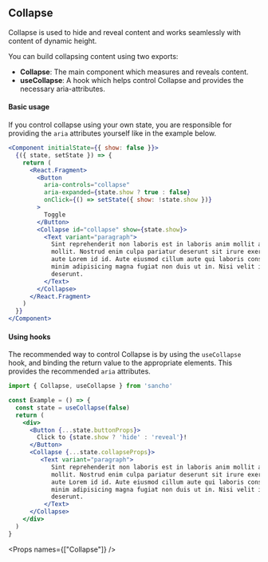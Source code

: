 
<SEO title="Collapse" />

<Container>
<Article sidebar={[
  { id: 'Collapse', name: 'Collapse' },
  { id: 'Basic usage', name: 'Basic usage' },
  { id: 'Using hooks', name: 'Using hooks'},
  { id: 'Props', name: 'Props'}
]}>

# Collapse

Collapse is used to hide and reveal content and works seamlessly with content of dynamic height.

You can build collapsing content using two exports:

- **Collapse**: The main component which measures and reveals content.
- **useCollapse**: A hook which helps control Collapse and provides the necessary aria-attributes.

#### Basic usage

If you control collapse using your own state, you are responsible for providing the `aria` attributes
yourself like in the example below.

```jsx
<Component initialState={{ show: false }}>
  {({ state, setState }) => {
    return (
      <React.Fragment>
        <Button
          aria-controls="collapse"
          aria-expanded={state.show ? true : false}
          onClick={() => setState({ show: !state.show })}
        >
          Toggle
        </Button>
        <Collapse id="collapse" show={state.show}>
          <Text variant="paragraph">
            Sint reprehenderit non laboris est in laboris anim mollit anim est
            mollit. Nostrud enim culpa pariatur deserunt sit irure exercitation
            aute Lorem id id. Aute eiusmod cillum aute qui laboris consectetur
            minim adipisicing magna fugiat non duis ut in. Nisi velit in culpa
            deserunt.
          </Text>
        </Collapse>
      </React.Fragment>
    )
  }}
</Component>
```

#### Using hooks

The recommended way to control Collapse is by using the `useCollapse` hook, and binding the return
value to the appropriate elements. This provides the recommended `aria` attributes.

```.jsx
import { Collapse, useCollapse } from 'sancho'

const Example = () => {
  const state = useCollapse(false)
  return (
    <div>
      <Button {...state.buttonProps}>
        Click to {state.show ? 'hide' : 'reveal'}!
      </Button>
      <Collapse {...state.collapseProps}>
         <Text variant="paragraph">
            Sint reprehenderit non laboris est in laboris anim mollit anim est
            mollit. Nostrud enim culpa pariatur deserunt sit irure exercitation
            aute Lorem id id. Aute eiusmod cillum aute qui laboris consectetur
            minim adipisicing magna fugiat non duis ut in. Nisi velit in culpa
            deserunt.
          </Text>
      </Collapse>
    </div>
  )
}
```

<Props names={["Collapse"]} />

</Article>
</Container>
